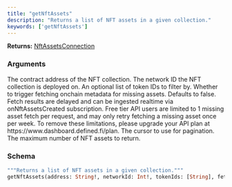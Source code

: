 ```yaml
---
title: "getNftAssets"
description: "Returns a list of NFT assets in a given collection."
keywords: ['getNftAssets']
---
```


**Returns:** [NftAssetsConnection](/api-reference/types/nftassetsconnection)

### Arguments

<ResponseField name="address" type="String!" required>
  The contract address of the NFT collection.
</ResponseField>

<ResponseField name="networkId" type="Int!" required>
  The network ID the NFT collection is deployed on.
</ResponseField>

<ResponseField name="tokenIds" type="[String]">
  An optional list of token IDs to filter by.
</ResponseField>

<ResponseField name="fetchMissingAssets" type="Boolean">
  Whether to trigger fetching onchain metadata for missing assets. Defaults to false. Fetch results are delayed and can be ingested realtime via onNftAssetsCreated subscription. Free tier API users are limited to 1 missing asset fetch per request, and may only retry fetching a missing asset once per week. To remove these limitations, please upgrade your API plan at https://www.dashboard.defined.fi/plan.
</ResponseField>

<ResponseField name="cursor" type="String">
  The cursor to use for pagination.
</ResponseField>

<ResponseField name="limit" type="Int">
  The maximum number of NFT assets to return.
</ResponseField>

### Schema


```graphql 
"""Returns a list of NFT assets in a given collection."""
getNftAssets(address: String!, networkId: Int!, tokenIds: [String], fetchMissingAssets: Boolean, cursor: String, limit: Int): NftAssetsConnection
```
